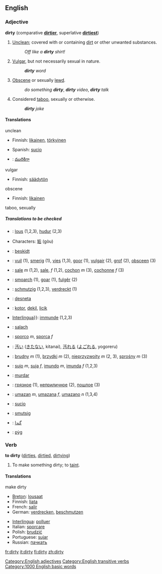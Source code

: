 ==English==
=== Adjective ===
'''dirty''' (comparative '''[[dirtier]]''', superlative '''[[dirtiest]]''')

# [[unclean|Unclean]]; covered with or containing [[dirt]] or other unwanted substances.
#: ''Off like a '''dirty''' shirt!''
# [[vulgar|Vulgar]], but not necessarily sexual in nature.
#: '''''dirty''' word''
# [[obscene|Obscene]] or sexually [[lewd]].
#: ''do something '''dirty''''', '''''dirty''' video'', '''''dirty''' talk''
# Considered [[taboo]], sexually or otherwise.
#: '''''dirty''' joke''

==== Translations ====
;unclean
{{top}}
*Finnish: [[likainen]], [[törkyinen]]
{{mid}}
*Spanish: [[sucio]]
*{{te}}: [[మురికిగా]]
{{bottom}}

;vulgar
{{top}}
*Finnish: [[säädytön]]
{{mid}}
{{bottom}}

;obscene
{{top}}
*Finnish: [[likainen]]
{{mid}}
{{bottom}}

;taboo, sexually
{{top}}
{{mid}}
{{bottom}}

===== Translations to be checked=====
{{checktrans}}
*{{TTBC|Breton}}: [[lous]] (1,2,3), [[hudur]] (2,3)
*{{TTBC|Chinese}} Characters: [[垢]] (gòu)
*{{TTBC|Danish}}: [[beskidt]]
*{{TTBC|Dutch}}: [[vuil]] (1), [[smerig]] (1), [[vies]] (1,3), [[goor]] (1), [[vulgair]] (2), [[grof]] (2), [[obsceen]] (3)
*{{TTBC|French}}: [[sale]] ''m'' (1,2), [[sale]], ''f'' (1,2), [[cochon]] ''m'' (3), [[cochonne]] ''f'' (3)
*{{TTBC|Frisian}}: [[smoarch]] (1), [[goar]] (1), [[fulgêr]] (2)
*{{TTBC|German}}: [[schmutzig]] (1,2,3), [[verdreckt]] (1)
*{{TTBC|Ido}}: [[desneta]]
*{{TTBC|Indonesian}}: [[kotor]], [[dekil]], [[licik]]
*[[Interlingua]]}}: [[immunde]] (1,2,3)
*{{TTBC|Irish}}: [[salach]]
*{{TTBC|Italian}}: [[sporco]] ''m'', [[sporca]] ''f''
*{{TTBC|Japanese}}: [[汚い]] ([[きたない]], kitanai), [[汚れる]] ([[よごれる]], yogoreru)
*{{TTBC|Polish}}: [[brudny]] ''m'' (1), [[brzydki]] ''m'' (2), [[nieprzyzwoity]] ''m'' (2, 3), [[sprośny]] ''m'' (3)
*{{TTBC|Portuguese}}: [[sujo]] ''m'', [[suja]] ''f'', [[imundo]] ''m'', [[imunda]] ''f'' (1,2,3)
*{{TTBC|Romanian}}: [[murdar]]
*{{TTBC|Russian}}: [[грязное]] (1), [[неприличное]] (2), [[пошлое]] (3)
*{{TTBC|Slovene}}: [[umazan]] ''m'', [[umazana]] ''f'', [[umazano]] ''n'' (1,3,4)
*{{TTBC|Spanish}}: [[sucio]]
*{{TTBC|Swedish}}: [[smutsig]]
*{{TTBC|Urdu}}: [[گندا]]
*{{TTBC|Welsh}}: [[pỳg]]

===Verb===
'''to dirty''' ([[dirties]], [[dirtied]], [[dirtying]])

# To make something dirty; to [[taint]].

==== Translations ====

;make dirty
{{top}}
*[[Breton]]: [[lousaat]]
*Finnish: [[liata]]
*French: [[salir]]
*German: [[verdrecken]], [[beschmutzen]]
{{mid}}
*[[Interlingua]]: [[polluer]]
*Italian: [[sporcare]]
*Polish: [[brudzić]]
*Portuguese: [[sujar]]
*Russian: [[пачкать]]
{{bottom}}

[[Category:English adjectives]]
[[Category:English transitive verbs]]

[[Category:1000 English basic words]]

[[fr:dirty]]
[[it:dirty]]
[[fi:dirty]]
[[zh:dirty]]